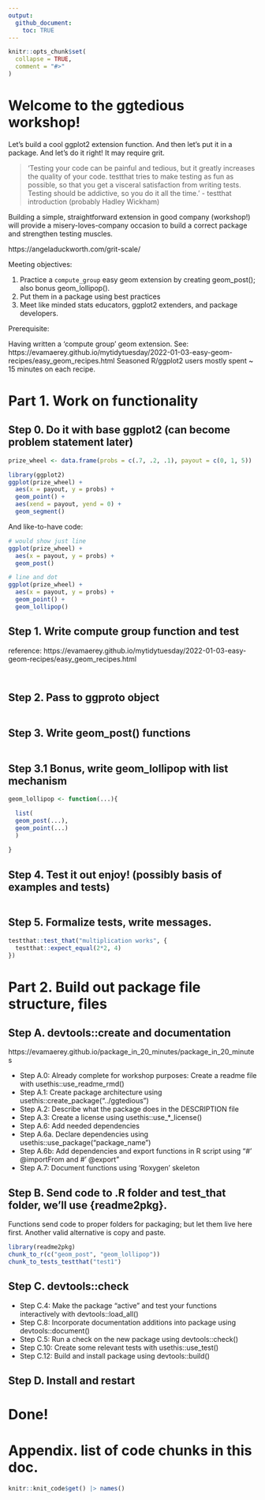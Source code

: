 ```yaml
---
output: 
  github_document:
    toc: TRUE
---
```


<!-- README.md is generated from README.Rmd. Please edit that file -->

```r
knitr::opts_chunk$set(
  collapse = TRUE,
  comment = "#>"
)
```

# Welcome to the ggtedious workshop!

<!-- badges: start -->
<!-- badges: end -->

Let's build a cool ggplot2 extension function.  And then let's put it in a package. And let's do it right!  It may require grit.

> 'Testing your code can be painful and tedious, but it greatly increases the quality of your code. testthat tries to make testing as fun as possible, so that you get a visceral satisfaction from writing tests. Testing should be addictive, so you do it all the time.'  - testthat introduction (probably Hadley Wickham)

Building a simple, straightforward extension in good company (workshop!) will provide a misery-loves-company occasion to build a correct package and strengthen testing muscles. 

https://angeladuckworth.com/grit-scale/

Meeting objectives:

<!-- 0. My pre-step: Figure out what best practices for ggplot2 extension packages and testing are; and/or figure out some experts to ask for help. -->

1. Practice a `compute_group` easy geom extension by creating geom_post(); also bonus geom_lollipop().
2. Put them in a package using best practices
3. Meet like minded stats educators, ggplot2 extenders, and package developers. 

Prerequisite:

Having written a 'compute group' geom extension.  See:
https://evamaerey.github.io/mytidytuesday/2022-01-03-easy-geom-recipes/easy_geom_recipes.html  Seasoned R/ggplot2 users mostly spent ~ 15 minutes on each recipe.


# Part 1. Work on functionality

## Step 0. Do it with base ggplot2 (can become problem statement later)

```r
prize_wheel <- data.frame(probs = c(.7, .2, .1), payout = c(0, 1, 5))

library(ggplot2)
ggplot(prize_wheel) + 
  aes(x = payout, y = probs) + 
  geom_point() + 
  aes(xend = payout, yend = 0) + 
  geom_segment()
```

And like-to-have code:

```r
# would show just line
ggplot(prize_wheel) + 
  aes(x = payout, y = probs) + 
  geom_post()

# line and dot
ggplot(prize_wheel) + 
  aes(x = payout, y = probs) + 
  geom_point() + 
  geom_lollipop()
```


## Step 1. Write compute group function and test

reference: https://evamaerey.github.io/mytidytuesday/2022-01-03-easy-geom-recipes/easy_geom_recipes.html

```r


```



```r


```

## Step 2. Pass to ggproto object

```r


```

## Step 3. Write geom_post() functions

```r


```

## Step 3.1 Bonus, write geom_lollipop with list mechanism

```r
geom_lollipop <- function(...){

  list(  
  geom_post(...),
  geom_point(...)
  )
  
}


```

## Step 4. Test it out enjoy! (possibly basis of examples and tests)

```r


```

## Step 5. Formalize tests, write messages.

```r
testthat::test_that("multiplication works", {
  testthat::expect_equal(2*2, 4)
})
```

# Part 2.  Build out package file structure, files

## Step A. devtools::create and documentation

https://evamaerey.github.io/package_in_20_minutes/package_in_20_minutes

- Step A.0: Already complete for workshop purposes: Create a readme file with usethis::use_readme_rmd()
- Step A.1: Create package architecture using usethis::create_package("../ggtedious")
- Step A.2: Describe what the package does in the DESCRIPTION file
- Step A.3: Create a license using usethis::use_*_license()
- Step A.6: Add needed dependencies
- Step A.6a. Declare dependencies using usethis::use_package(“package_name”)
- Step A.6b: Add dependencies and export functions in R script using “#’ @importFrom and #’ @export”
- Step A.7: Document functions using ‘Roxygen’ skeleton


## Step B. Send code to .R folder and test_that folder, we'll use {readme2pkg}.

Functions send code to proper folders for packaging; but let them live here first.  Another valid alternative is copy and paste.

```r
library(readme2pkg)
chunk_to_r(c("geom_post", "geom_lollipop"))
chunk_to_tests_testthat("test1")
```

## Step C. devtools::check

- Step C.4: Make the package “active” and test your functions interactively with devtools::load_all()
- Step C.8: Incorporate documentation additions into package using devtools::document()
- Step C.5: Run a check on the new package using devtools::check()
- Step C.10: Create some relevant tests with usethis::use_test()
- Step C.12: Build and install package using devtools::build()

## Step D. Install and restart

# Done! 

# Appendix. list of code chunks in this doc.

```r
knitr::knit_code$get() |> names()
```
